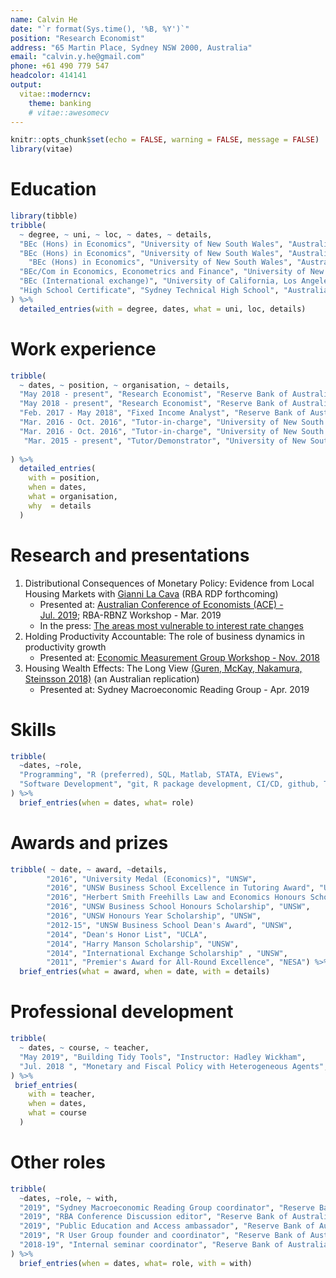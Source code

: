 ```yaml
---
name: Calvin He
date: "`r format(Sys.time(), '%B, %Y')`"
position: "Research Economist"
address: "65 Martin Place, Sydney NSW 2000, Australia"
email: "calvin.y.he@gmail.com"
phone: +61 490 779 547
headcolor: 414141
output: 
  vitae::moderncv:
    theme: banking
    # vitae::awesomecv
---
```

```r
knitr::opts_chunk$set(echo = FALSE, warning = FALSE, message = FALSE)
library(vitae)
```

# Education
```r
library(tibble)
tribble(
  ~ degree, ~ uni, ~ loc, ~ dates, ~ details,
  "BEc (Hons) in Economics", "University of New South Wales", "Australia", "2016", "University Medal and First Class honours; WAM: 92.33",
  "BEc (Hons) in Economics", "University of New South Wales", "Australia", "2016", "Honours thesis: Sovereign Default Risk and the Fiscal Spending Multiplier",
    "BEc (Hons) in Economics", "University of New South Wales", "Australia", "2016", "Supervisors: Richard Holden, Mariano Kulish and James Morley",
  "BEc/Com in Economics, Econometrics and Finance", "University of New South Wales", "Australia", "2012 - 2015", "WAM: 89.11",
  "BEc (International exchange)", "University of California, Los Angeles", "USA", "Jan. - Jun. 2014", "GPA: 3.96",
  "High School Certificate", "Sydney Technical High School", "Australia", "2006 - 2011", "ATAR: 99.35"
) %>% 
  detailed_entries(with = degree, dates, what = uni, loc, details)
```

# Work experience
```r
tribble(
  ~ dates, ~ position, ~ organisation, ~ details,
  "May 2018 - present", "Research Economist", "Reserve Bank of Australia", "I work in the Reserve Bank's Economic Research department. I undertake longer-term research on the Australian economy and monetary policy.",
  "May 2018 - present", "Research Economist", "Reserve Bank of Australia", "Research focus: monetary policy shocks and identification, heterogeneous effects of monetary policy, firm productivity and life-cycle, forecasting methods, and macrofinancial linkages.",
  "Feb. 2017 - May 2018", "Fixed Income Analyst", "Reserve Bank of Australia", "I worked in the Reserve Bank's Domestic Markets department, analysing fixed income activity in Australia or by Australian companies. This included daily monitoring of bond and derivative markets and longer-term analytical work on trends in securities pricing, issuance, and turnover.",
  "Mar. 2016 - Oct. 2016", "Tutor-in-charge", "University of New South Wales - School of Economics", "Managed a course with over 1,000 students and a team of over 20 tutors.",
  "Mar. 2016 - Oct. 2016", "Tutor-in-charge", "University of New South Wales - School of Economics", "Awarded the 2016 UNSW Business School Excellence in Tutoring Award.",
   "Mar. 2015 - present", "Tutor/Demonstrator", "University of New South Wales - School of Economics", "Tutor for Microeconomics 1 (Econ1101) - 2015 (S1 and S2), 2016 (S1 and S2), 2019 (T1 and T2)."
  
) %>% 
  detailed_entries(
    with = position, 
    when = dates,
    what = organisation,
    why  = details
  )
```

# Research and presentations
1. Distributional Consequences of Monetary Policy: Evidence from Local Housing Markets with [Gianni La Cava](https://www.linkedin.com/in/gianni-la-cava-55271a35?originalSubdomain=au) (RBA RDP forthcoming)
    * Presented at: [Australian Conference of Economists (ACE) - Jul. 2019](https://www.ace2019.org.au/); RBA-RBNZ Workshop - Mar. 2019 
    * In the press: [The areas most vulnerable to interest rate changes](https://www.smh.com.au/business/the-economy/the-areas-most-vulnerable-to-interest-rate-changes-20190715-p527gf.html)
2. Holding Productivity Accountable: The role of business dynamics in productivity growth
    * Presented at: [Economic Measurement Group Workshop - Nov. 2018](https://www.business.unsw.edu.au/research-site/centreforappliedeconomicresearch-site/Documents/emg2018-3_CHe_Holding-Productivity-Accountable-UNSW-EMG-Workshop.pdf)
3.  Housing Wealth Effects: The Long View [(Guren, McKay, Nakamura, Steinsson 2018)](https://www.nber.org/papers/w24729) (an Australian replication)
    * Presented at: Sydney Macroeconomic Reading Group - Apr. 2019 

# Skills
```r
tribble(
  ~dates, ~role,
  "Programming", "R (preferred), SQL, Matlab, STATA, EViews",
  "Software Development", "git, R package development, CI/CD, github, Team Foundation Server",
) %>% 
  brief_entries(when = dates, what= role)
```
<!-- # Work in Progress -->
# Awards and prizes
```r
tribble( ~ date, ~ award, ~details,
        "2016", "University Medal (Economics)", "UNSW",
        "2016", "UNSW Business School Excellence in Tutoring Award", "UNSW",
        "2016", "Herbert Smith Freehills Law and Economics Honours Scholarship", "UNSW",
        "2016", "UNSW Business School Honours Scholarship", "UNSW",
        "2016", "UNSW Honours Year Scholarship", "UNSW",
        "2012-15", "UNSW Business School Dean's Award", "UNSW",
        "2014", "Dean's Honor List", "UCLA",
        "2014", "Harry Manson Scholarship", "UNSW",
        "2014", "International Exchange Scholarship" , "UNSW", 
        "2011", "Premier's Award for All-Round Excellence", "NESA") %>% 
  brief_entries(what = award, when = date, with = details)
```
# Professional development
```r
tribble(
  ~ dates, ~ course, ~ teacher,
  "May 2019", "Building Tidy Tools", "Instructor: Hadley Wickham",
  "Jul. 2018 ", "Monetary and Fiscal Policy with Heterogeneous Agents", "Instructor: Greg Kaplan"
) %>% 
 brief_entries(
    with = teacher, 
    when = dates,
    what = course
  )
```
# Other roles
```r
tribble(
  ~dates, ~role, ~ with,
  "2019", "Sydney Macroeconomic Reading Group coordinator", "Reserve Bank of Australia", 
  "2019", "RBA Conference Discussion editor", "Reserve Bank of Australia",
  "2019", "Public Education and Access ambassador", "Reserve Bank of Australia",
  "2019", "R User Group founder and coordinator", "Reserve Bank of Australia",
  "2018-19", "Internal seminar coordinator", "Reserve Bank of Australia"
) %>% 
  brief_entries(when = dates, what= role, with = with)

```

